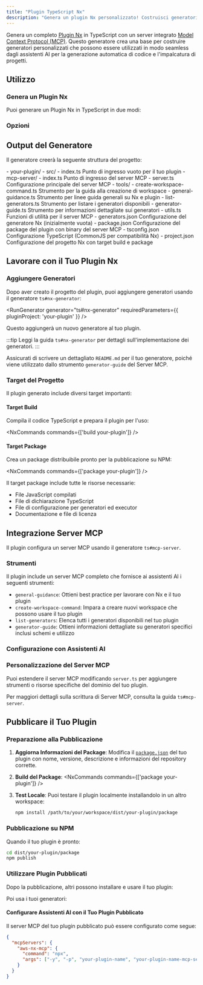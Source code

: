 ```yaml
---
title: "Plugin TypeScript Nx"
description: "Genera un plugin Nx personalizzato! Costruisci generatori personalizzati automaticamente disponibili per la codifica AI tramite MCP"
---
```





Genera un completo [Plugin Nx](https://nx.dev/extending-nx/intro/getting-started) in TypeScript con un server integrato [Model Context Protocol (MCP)](https://modelcontextprotocol.io/). Questo generatore crea una base per costruire generatori personalizzati che possono essere utilizzati in modo seamless dagli assistenti AI per la generazione automatica di codice e l'impalcatura di progetti.

## Utilizzo

### Genera un Plugin Nx

Puoi generare un Plugin Nx in TypeScript in due modi:

<RunGenerator generator="ts#nx-plugin" />

### Opzioni

<GeneratorParameters generator="ts#nx-plugin" />

## Output del Generatore

Il generatore creerà la seguente struttura del progetto:

<FileTree>
- your-plugin/
  - src/
    - index.ts Punto di ingresso vuoto per il tuo plugin
    - mcp-server/
      - index.ts Punto di ingresso del server MCP
      - server.ts Configurazione principale del server MCP
      - tools/
        - create-workspace-command.ts Strumento per la guida alla creazione di workspace
        - general-guidance.ts Strumento per linee guida generali su Nx e plugin
        - list-generators.ts Strumento per listare i generatori disponibili
        - generator-guide.ts Strumento per informazioni dettagliate sui generatori
      - utils.ts Funzioni di utilità per il server MCP
  - generators.json Configurazione del generatore Nx (inizialmente vuota)
  - package.json Configurazione del package del plugin con binary del server MCP
  - tsconfig.json Configurazione TypeScript (CommonJS per compatibilità Nx)
  - project.json Configurazione del progetto Nx con target build e package
</FileTree>

## Lavorare con il Tuo Plugin Nx

### Aggiungere Generatori

Dopo aver creato il progetto del plugin, puoi aggiungere generatori usando il generatore <Link path="/guides/ts-nx-generator">`ts#nx-generator`</Link>:

<RunGenerator generator="ts#nx-generator" requiredParameters={{ pluginProject: 'your-plugin' }} />

Questo aggiungerà un nuovo generatore al tuo plugin.

:::tip
Leggi la guida <Link path="/guides/ts-nx-generator">`ts#nx-generator`</Link> per dettagli sull'implementazione dei generatori.
:::

Assicurati di scrivere un dettagliato `README.md` per il tuo generatore, poiché viene utilizzato dallo strumento `generator-guide` del Server MCP.

### Target del Progetto

Il plugin generato include diversi target importanti:

#### Target Build
Compila il codice TypeScript e prepara il plugin per l'uso:

<NxCommands commands={['build your-plugin']} />

#### Target Package
Crea un package distribuibile pronto per la pubblicazione su NPM:

<NxCommands commands={['package your-plugin']} />

Il target package include tutte le risorse necessarie:
- File JavaScript compilati
- File di dichiarazione TypeScript
- File di configurazione per generatori ed executor
- Documentazione e file di licenza

## Integrazione Server MCP

Il plugin configura un server MCP usando il generatore <Link path="/guides/ts-mcp-server">`ts#mcp-server`</Link>.

### Strumenti

Il plugin include un server MCP completo che fornisce ai assistenti AI i seguenti strumenti:

- `general-guidance`: Ottieni best practice per lavorare con Nx e il tuo plugin
- `create-workspace-command`: Impara a creare nuovi workspace che possono usare il tuo plugin
- `list-generators`: Elenca tutti i generatori disponibili nel tuo plugin
- `generator-guide`: Ottieni informazioni dettagliate su generatori specifici inclusi schemi e utilizzo

### Configurazione con Assistenti AI

<Snippet name="mcp/configuration" parentHeading="Configuring with AI Assistants" />

### Personalizzazione del Server MCP

Puoi estendere il server MCP modificando `server.ts` per aggiungere strumenti o risorse specifiche del dominio del tuo plugin.

Per maggiori dettagli sulla scrittura di Server MCP, consulta la guida <Link path="/guides/ts-mcp-server">`ts#mcp-server`</Link>.

## Pubblicare il Tuo Plugin

### Preparazione alla Pubblicazione

1. **Aggiorna Informazioni del Package**: Modifica il [`package.json`](https://docs.npmjs.com/cli/v10/configuring-npm/package-json) del tuo plugin con nome, versione, descrizione e informazioni del repository corrette.

2. **Build del Package**:
   <NxCommands commands={['package your-plugin']} />

3. **Test Locale**: Puoi testare il plugin localmente installandolo in un altro workspace:
   ```bash
   npm install /path/to/your/workspace/dist/your-plugin/package
   ```

### Pubblicazione su NPM

Quando il tuo plugin è pronto:

```bash
cd dist/your-plugin/package
npm publish
```

### Utilizzare Plugin Pubblicati

Dopo la pubblicazione, altri possono installare e usare il tuo plugin:

<InstallCommand pkg="your-plugin-name" />

Poi usa i tuoi generatori:

<RunGenerator namespace="your-plugin-name" generator="your-generator-name" />

#### Configurare Assistenti AI con il Tuo Plugin Pubblicato

Il server MCP del tuo plugin pubblicato può essere configurato come segue:

```json {3-6}
{
  "mcpServers": {
    "aws-nx-mcp": {
      "command": "npx",
      "args": ["-y", "-p", "your-plugin-name", "your-plugin-name-mcp-server"]
    }
  }
}
```